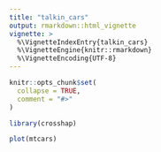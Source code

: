 ```yaml
---
title: "talkin_cars"
output: rmarkdown::html_vignette
vignette: >
  %\VignetteIndexEntry{talkin_cars}
  %\VignetteEngine{knitr::rmarkdown}
  %\VignetteEncoding{UTF-8}
---
```


```r
knitr::opts_chunk$set(
  collapse = TRUE,
  comment = "#>"
)
```

```r
library(crosshap)
```

```r
plot(mtcars)
```

